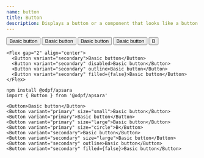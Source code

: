 ```yaml
---
name: button
title: Button
description: Displays a button or a component that looks like a button.
---
```


<Preview>
  <Flex
    css={{
      flexDirection: "column",
      alignItems: "center",
      gap: "$3",
    }}
  >
    <Flex gap="2" align="center">
      <Button>Basic button</Button>
      <Button variant="primary" size="small">Basic button</Button>
      <Button variant="primary">Basic button</Button>
      <Button variant="primary" size="large">Basic button</Button>
      <Button variant="primary" size="circle">B</Button>
    </Flex>

    <Flex gap="2" align="center">
      <Button variant="secondary">Basic button</Button>
      <Button variant="secondary" disabled>Basic button</Button>
      <Button variant="secondary" outline>Basic button</Button>
      <Button variant="secondary" filled={false}>Basic button</Button>
    </Flex>

  </Flex>
</Preview>


```tsx outline=true
npm install @odpf/apsara
import { Button } from '@odpf/apsara'

<Button>Basic button</Button>
<Button variant="primary" size="small">Basic button</Button>
<Button variant="primary">Basic button</Button>
<Button variant="primary" size="large">Basic button</Button>
<Button variant="primary" size="circle">B</Button>
<Button variant="secondary">Basic button</Button>
<Button variant="secondary" size="large">Basic button</Button>
<Button variant="secondary" outline>Basic button</Button>
<Button variant="secondary" filled={false}>Basic button</Button>
```
